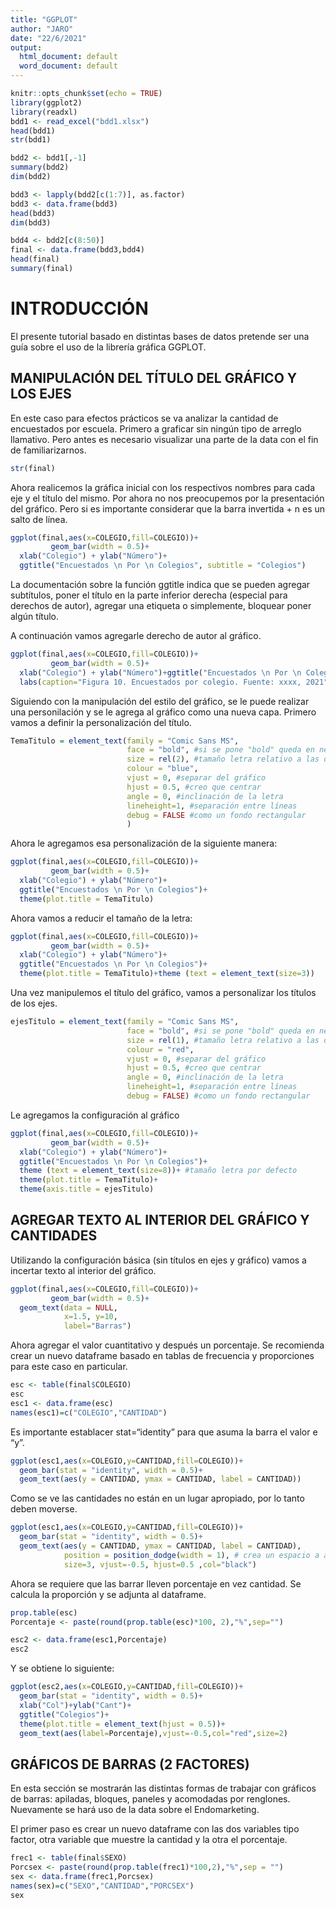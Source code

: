 ```yaml
---
title: "GGPLOT"
author: "JARO"
date: "22/6/2021"
output:
  html_document: default
  word_document: default
---
```


```r
knitr::opts_chunk$set(echo = TRUE)
library(ggplot2)
library(readxl)
bdd1 <- read_excel("bdd1.xlsx")
head(bdd1)
str(bdd1)

bdd2 <- bdd1[,-1]
summary(bdd2)
dim(bdd2)

bdd3 <- lapply(bdd2[c(1:7)], as.factor)
bdd3 <- data.frame(bdd3)
head(bdd3)
dim(bdd3)

bdd4 <- bdd2[c(8:50)]
final <- data.frame(bdd3,bdd4)
head(final)
summary(final)
```

# INTRODUCCIÓN
El presente tutorial basado en distintas bases de datos pretende ser una guía sobre el uso de la librería gráfica GGPLOT. 


## MANIPULACIÓN DEL TÍTULO DEL GRÁFICO Y LOS EJES

En este caso para efectos prácticos se va analizar la cantidad de encuestados por escuela. Primero a graficar sin ningún tipo de arreglo llamativo. Pero antes es necesario visualizar una parte de la data con el fin de familiarizarnos.

```r
str(final)
```

Ahora realicemos la gráfica inicial con los respectivos nombres para cada eje y el título del mismo. Por ahora no nos preocupemos por la presentación del gráfico. Pero si es importante considerar que la barra invertida + n es un salto de línea.

```r
ggplot(final,aes(x=COLEGIO,fill=COLEGIO))+
         geom_bar(width = 0.5)+
  xlab("Colegio") + ylab("Número")+
  ggtitle("Encuestados \n Por \n Colegios", subtitle = "Colegios")
```

La documentación sobre la función ggtitle indica que se pueden agregar subtítulos, poner el título en la parte inferior derecha (especial para derechos de autor), agregar una etiqueta o simplemente, bloquear poner algún título.

A continuación vamos agregarle derecho de autor al gráfico.

```r
ggplot(final,aes(x=COLEGIO,fill=COLEGIO))+
         geom_bar(width = 0.5)+
  xlab("Colegio") + ylab("Número")+ggtitle("Encuestados \n Por \n Colegios", subtitle = "Colegios")+
  labs(caption="Figura 10. Encuestados por colegio. Fuente: xxxx, 2021")
```

Siguiendo con la manipulación del estilo del gráfico, se le puede realizar una personilación y se le agrega al gráfico como una nueva capa. Primero vamos a definir la personalización del título.

```r
TemaTitulo = element_text(family = "Comic Sans MS",
                          face = "bold", #si se pone "bold" queda en negrilla
                          size = rel(2), #tamaño letra relativo a las demás
                          colour = "blue",
                          vjust = 0, #separar del gráfico
                          hjust = 0.5, #creo que centrar
                          angle = 0, #inclinación de la letra
                          lineheight=1, #separación entre líneas
                          debug = FALSE #como un fondo rectangular
                          )
```

Ahora le agregamos esa personalización de la siguiente manera:

```r
ggplot(final,aes(x=COLEGIO,fill=COLEGIO))+
         geom_bar(width = 0.5)+
  xlab("Colegio") + ylab("Número")+
  ggtitle("Encuestados \n Por \n Colegios")+
  theme(plot.title = TemaTitulo)
```

Ahora vamos a reducir el tamaño de la letra:

```r
ggplot(final,aes(x=COLEGIO,fill=COLEGIO))+
         geom_bar(width = 0.5)+
  xlab("Colegio") + ylab("Número")+
  ggtitle("Encuestados \n Por \n Colegios")+
  theme(plot.title = TemaTitulo)+theme (text = element_text(size=3))
```

Una vez manipulemos el título del gráfico, vamos a personalizar los títulos de los ejes.


```r
ejesTitulo = element_text(family = "Comic Sans MS",
                          face = "bold", #si se pone "bold" queda en negrilla
                          size = rel(1), #tamaño letra relativo a las demás
                          colour = "red",
                          vjust = 0, #separar del gráfico
                          hjust = 0.5, #creo que centrar
                          angle = 0, #inclinación de la letra
                          lineheight=1, #separación entre líneas
                          debug = FALSE) #como un fondo rectangular
```

Le agregamos la configuración al gráfico

```r
ggplot(final,aes(x=COLEGIO,fill=COLEGIO))+
         geom_bar(width = 0.5)+
  xlab("Colegio") + ylab("Número")+
  ggtitle("Encuestados \n Por \n Colegios")+
  theme (text = element_text(size=8))+ #tamaño letra por defecto
  theme(plot.title = TemaTitulo)+
  theme(axis.title = ejesTitulo)
```


## AGREGAR TEXTO AL INTERIOR DEL GRÁFICO Y CANTIDADES

Utilizando la configuración básica (sin títulos en ejes y gráfico) vamos a incertar texto al interior del gráfico.

```r
ggplot(final,aes(x=COLEGIO,fill=COLEGIO))+
         geom_bar(width = 0.5)+
  geom_text(data = NULL,
            x=1.5, y=10,
            label="Barras")
```
Ahora agregar el valor cuantitativo y después un porcentaje. Se recomienda crear un nuevo dataframe basado en tablas de frecuencia y proporciones para este caso en particular.

```r
esc <- table(final$COLEGIO)
esc
esc1 <- data.frame(esc)
names(esc1)=c("COLEGIO","CANTIDAD")
```

Es importante establacer stat="identity" para que asuma la barra el valor e "y".

```r
ggplot(esc1,aes(x=COLEGIO,y=CANTIDAD,fill=COLEGIO))+
  geom_bar(stat = "identity", width = 0.5)+
  geom_text(aes(y = CANTIDAD, ymax = CANTIDAD, label = CANTIDAD))
```

Como se ve las cantidades no están en un lugar apropiado, por lo tanto deben moverse.

```r
ggplot(esc1,aes(x=COLEGIO,y=CANTIDAD,fill=COLEGIO))+
  geom_bar(stat = "identity", width = 0.5)+
  geom_text(aes(y = CANTIDAD, ymax = CANTIDAD, label = CANTIDAD),
            position = position_dodge(width = 1), # crea un espacio a ambos lados del gráfico
            size=3, vjust=-0.5, hjust=0.5 ,col="black")
```

Ahora se requiere que las barrar lleven porcentaje en vez cantidad. Se calcula la proporción y se adjunta al dataframe.

```r
prop.table(esc)
Porcentaje <- paste(round(prop.table(esc)*100, 2),"%",sep="")

esc2 <- data.frame(esc1,Porcentaje)
esc2
```

Y se obtiene lo siguiente:

```r
ggplot(esc2,aes(x=COLEGIO,y=CANTIDAD,fill=COLEGIO))+
  geom_bar(stat = "identity", width = 0.5)+
  xlab("Col")+ylab("Cant")+
  ggtitle("Colegios")+
  theme(plot.title = element_text(hjust = 0.5))+
  geom_text(aes(label=Porcentaje),vjust=-0.5,col="red",size=2)
```

## GRÁFICOS DE BARRAS (2 FACTORES)

En esta sección se mostrarán las distintas formas de trabajar con gráficos de barras: apiladas, bloques, paneles y acomodadas por renglones. Nuevamente se hará uso de la data sobre el Endomarketing.

El primer paso es crear un nuevo dataframe con las dos variables tipo factor, otra variable que muestre la cantidad y la otra el porcentaje.

```r
frec1 <- table(final$SEXO)
Porcsex <- paste(round(prop.table(frec1)*100,2),"%",sep = "")
sex <- data.frame(frec1,Porcsex)
names(sex)=c("SEXO","CANTIDAD","PORCSEX")
sex
```














